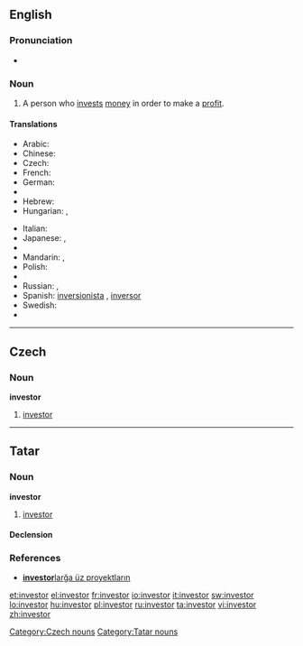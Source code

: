 {{also|Investor}}
==English==

===Pronunciation===
* {{rhymes|ɛstə(r)}}

===Noun===
{{en-noun}}

# A person who [[invest]]s [[money]] in order to make a [[profit]].

====Translations====
{{trans-top|person who invests money in order to make a profit}}
* Arabic: {{t|ar|مستثمر|m|tr=mustathmir|sc=Arab}}
* Chinese: {{zh-tsp|投資者|投资者|tóuzīzhě}}
* Czech: {{t-|cs|investor|m}}
* French: {{t+|fr|investisseur}}
* German: {{t+|de|Investor|m}}
* {{trreq|Greek}}
* Hebrew: {{t-|he|משקיע|m|tr=mashkia|sc=Hebr}}
* Hungarian: {{t+|hu|befektető}},  {{t|hu|beruházó}}
{{trans-mid}}
* Italian: {{t|it|investitore|m}}
* Japanese: {{t|ja|投資家|tr=とうしか, tōshika|sc=Jpan}},  {{t|ja|出資者|tr=しゅっししゃ, shusshisha|sc=Jpan}}
* {{trreq|Korean}}
* Mandarin: {{t|zh|投資家|sc=Hani}},  {{t|zh|投资家|tr=tóuzījiā|sc=Hani}}
* Polish: {{t|pl|inwestor|m}}
* {{trreq|Portuguese}}
* Russian: {{t|ru|инвестор|m|tr=invéstor|sc=Cyrl}},  {{t|ru|вкладчик|m|tr=vkládčik|sc=Cyrl}}
* Spanish: [[inversionista]] {{m}} {{italbrac|Latin America}}, [[inversor]] {{m}} {{italbrac|Argentina|Spain}}
* Swedish: {{t|sv|investerare}}
* {{trreq|Vietnamese}}
{{trans-bottom}}

----

==Czech==

===Noun===
'''investor''' {{m}}

# [[#English|investor]]

[[Category:Czech nouns]]

----

==Tatar==

===Noun===
'''investor'''

# [[investor#english|investor]]

====Declension====
{{tt-latin-noun|nıñ|ğa|nı|da|dan}}

===References===
* [http://www2.azatliq.org/news/local/tb/archives/2006/10/23.ASP#537891  '''investor'''larğa üz proyektların]

[[Category:Tatar nouns]]

[[et:investor]]
[[el:investor]]
[[fr:investor]]
[[io:investor]]
[[it:investor]]
[[sw:investor]]
[[lo:investor]]
[[hu:investor]]
[[pl:investor]]
[[ru:investor]]
[[ta:investor]]
[[vi:investor]]
[[zh:investor]]